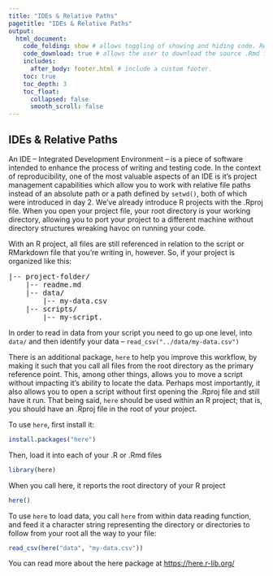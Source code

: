 ```yaml
---
title: "IDEs & Relative Paths"
pagetitle: "IDEs & Relative Paths"
output:
  html_document:
    code_folding: show # allows toggling of showing and hiding code. Remove if not using code.
    code_download: true # allows the user to download the source .Rmd file. Remove if not using code.
    includes:
      after_body: footer.html # include a custom footer.
    toc: true
    toc_depth: 3
    toc_float:
      collapsed: false
      smooth_scroll: false
---
```

## IDEs & Relative Paths

An IDE -- Integrated Development Environment -- is a piece of software intended to enhance the process of writing and testing code. In the context of reproducibility, one of the most valuable aspects of an IDE is it's project management capabilities which allow you to work with relative file paths instead of an absolute path or a path defined by `setwd()`, both of which were introduced in day 2. We've already introduce R projects with the .Rproj file. When you open your project file, your root directory is your working directory, allowing you to port your project to a different machine without directory structures wreaking havoc on running your code.

With an R project, all files are still referenced in relation to the script or RMarkdown file that you're writing in, however. So, if your project is organized like this:

<pre>
|-- project-folder/  
    |-- readme.md  
    |-- data/  
        |-- my-data.csv  
    |-- scripts/  
        |-- my-script.
</pre>

In order to read in data from your script you need to go up one level, into `data/` and then identify your data -- `read_csv("../data/my-data.csv")`

There is an additional package, `here` to help you improve this workflow, by making it such that you call all files from the root directory as the primary reference point. This, among other things, allows you to move a script without impacting it's ability to locate the data. Perhaps most importantly, it also allows you to open a script without first opening the .Rproj file and still have it run. That being said, `here` should be used within an R project; that is, you should have an .Rproj file in the root of your project.

To use `here`, first install it:

```r
install.packages("here")
```

Then, load it into each of your .R or .Rmd files

```r
library(here)
```

When you call here, it reports the root directory of your R project

```r
here()
```

To use `here` to load data, you call `here` from within data reading function, and feed it a character string representing the directory or directories to follow from your root all the way to your file:

```r
read_csv(here("data", "my-data.csv"))
```

You can read more about the here package at [https://here.r-lib.org/](https://here.r-lib.org/)